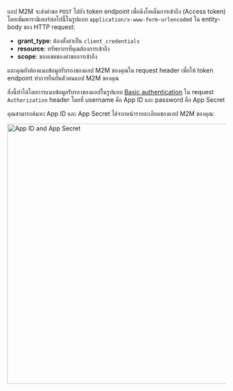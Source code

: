 แอป M2M จะส่งคำขอ `POST` ไปยัง token endpoint เพื่อดึงโทเค็นการเข้าถึง (Access token) โดยเพิ่มพารามิเตอร์ต่อไปนี้ในรูปแบบ `application/x-www-form-urlencoded` ใน entity-body ของ HTTP request:

- **grant_type**: ต้องตั้งค่าเป็น `client_credentials`
- **resource**: ทรัพยากรที่คุณต้องการเข้าถึง
- **scope**: ขอบเขตของคำขอการเข้าถึง

และคุณยังต้องแนบข้อมูลรับรองของแอป M2M ของคุณใน request header เพื่อให้ token endpoint ทำการยืนยันตัวตนแอป M2M ของคุณ

สิ่งนี้ทำได้โดยการแนบข้อมูลรับรองของแอปในรูปแบบ [Basic authentication](https://developer.mozilla.org/en-US/docs/Web/HTTP/Headers/Authorization#basic_authentication) ใน request `Authorization` header โดยที่ username คือ App ID และ password คือ App Secret

คุณสามารถค้นหา App ID และ App Secret ได้จากหน้ารายละเอียดของแอป M2M ของคุณ:

<img alt="App ID and App Secret" src="/img/assets/app-id-secret.png" width="600px" />
